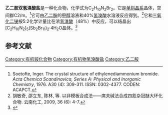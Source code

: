 {{Chembox
| Name = 
| NameEn = ethylenediamine dihydrobromide
| ImageFile = 1,2-Diaminoethane hydrobromide.png
|  ImageSize = 
|  ImageAlt = 
| IUPACName = 
| IUPACNameZh = 
| OtherNames = 乙二胺二氢溴酸盐<br>溴化乙二铵
| Section1 = {{Chembox Identifiers
|   CASNo = 624-59-9
|   CASNo_Ref = {{cascite|correct|CAS}}
|   PubChem = 
|   SMILES =  [NH3+]CC[NH3+].[Br-].[Br-]}}
| Section2 = {{Chembox Properties
| C=2 |H=10 |N=2 |Br=2
|   Appearance = 白色片状晶体
|   Density = 2.12 g·cm<sup>−3</sup><ref name=Soetofte />
|   MeltingPt = 
|   BoilingPt = 
|   Solubility =  }}
| Section3 = {{Chembox Hazards
|   MainHazards = 
|   FlashPt = 
|   Autoignition =  }}
}}
'''乙二胺双氢溴酸盐'''是一种化合物，化学式为C<sub>2</sub>H<sub>10</sub>N<sub>2</sub>Br<sub>2</sub>。它是[[单斜晶系|单斜晶系]]晶体，空间群C2/m。<ref name=Soetofte>Soetofte, Inger. The crystal structure of ethylenediammonium bromide. ''Acta Chemica Scandinavica, Series A:  Physical and Inorganic Chemistry'', 1976. A30 (4): 309-311. ISSN: 0302-4377. CODEN: ACAPCT.</ref>它可由[[乙二胺|乙二胺]]的[[甲醇|甲醇]]溶液和40%[[氢溴酸|氢溴酸]]水溶液反应得到。<ref>胡敏奇, 邵立东, 陈林, 等. 以非模板合成法——席夫碱法合成四氮杂冠醚大环化合物. 云南化工, 2009, 36 (6): 4-7.</ref>它和[[三氧化二锑|三氧化二锑]]按5:2化学计量比在浓[[氢溴酸|氢溴酸]]（48%）中反应，可以结晶出[C<sub>2</sub>H<sub>10</sub>N<sub>2</sub>]<sub>5</sub>(Sb<sub>2</sub>Br<sub>11</sub>)<sub>2</sub>·4H<sub>2</sub>O晶体。<ref>{{cite journal|journal=Materials Research Bulletin|volume=33|issue=3|language=en|date=1998-03|pages=377–388|doi=10.1016/S0025-5408(97)00251-1|url=https://linkinghub.elsevier.com/retrieve/pii/S0025540897002511|title=Calorimetric Studies and Crystal Structure of [C2H10N2]5(Sb2Br11)2·4H2O|accessdate=2020-11-02|author=S. Chaabouni, S. Kamoun, J. Jaud}}</ref>

==参考文献==
{{reflist}}

[[Category:有机铵化合物|Category:有机铵化合物]]
[[Category:有机物氢溴酸盐|Category:有机物氢溴酸盐]]
[[Category:乙二胺|Category:乙二胺]]